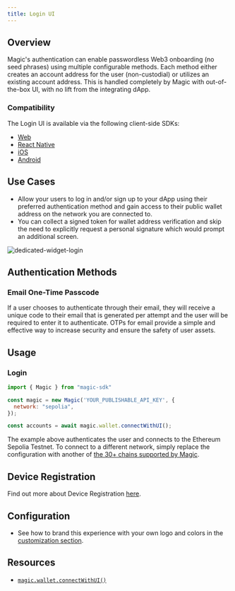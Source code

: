 ```yaml
---
title: Login UI
---
```


## Overview

Magic's authentication can enable passwordless Web3 onboarding (no seed phrases) using multiple configurable methods. Each method either creates an account address for the user (non-custodial) or utilizes an existing account address. This is handled completely by Magic with out-of-the-box UI, with no lift from the integrating dApp.

### Compatibility

The Login UI is available via the following client-side SDKs:

- [Web](/embedded-wallets/sdk/client-side/javascript)
- [React Native](/embedded-wallets/sdk/client-side/react-native)
- [iOS](/embedded-wallets/sdk/client-side/ios)
- [Android](/embedded-wallets/sdk/client-side/android)

## Use Cases

- Allow your users to log in and/or sign up to your dApp using their preferred authentication method and gain access to their public wallet address on the network you are connected to.
- You can collect a signed token for wallet address verification and skip the need to explicitly request a personal signature which would prompt an additional screen.

<Frame>
  <img src="/images/dedicated-widget-login.webp" alt="dedicated-widget-login" />
</Frame>

## Authentication Methods

### Email One-Time Passcode

If a user chooses to authenticate through their email, they will receive a unique code to their email that is generated per attempt and the user will be required to enter it to authenticate. OTPs for email provide a simple and effective way to increase security and ensure the safety of user assets.

## Usage

### Login

```javascript JavaScript icon="square-js"
import { Magic } from "magic-sdk"

const magic = new Magic('YOUR_PUBLISHABLE_API_KEY', {
  network: "sepolia",
});

const accounts = await magic.wallet.connectWithUI();
```

The example above authenticates the user and connects to the Ethereum Sepolia Testnet. To connect to a different network, simply replace the configuration with another of [the 30+ chains supported by Magic](/embedded-wallets/blockchains/overview).

## Device Registration


Find out more about Device Registration [here](/embedded-wallets/authentication/security/device-registration).

## Configuration

* See how to brand this experience with your own logo and colors in the [customization section](https://dashboard.magic.link/app/branding).

## Resources

* [`magic.wallet.connectWithUI()`](/embedded-wallets/sdk/client-side/javascript#connectwithui)
